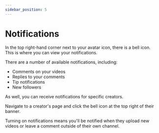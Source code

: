 ```yaml
---
sidebar_position: 5
---
```


# Notifications

In the top right-hand corner next to your avatar icon, there is a bell icon. This is where you can view your notifications.

There are a number of available notifications, including:

- Comments on your videos
- Replies to your comments
- Tip notifications
- New followers

As well, you can receive notifications for specific creators.

Navigate to a creator's page and click the bell icon at the top right of their banner.

Turning on notifications means you'll be notified when they upload new videos or leave a comment outside of their own channel.
